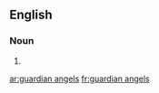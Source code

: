 ==English==

===Noun===
{{head|en|noun plural form}}

# {{plural of|guardian angel|lang=en}}

[[ar:guardian angels]]
[[fr:guardian angels]]